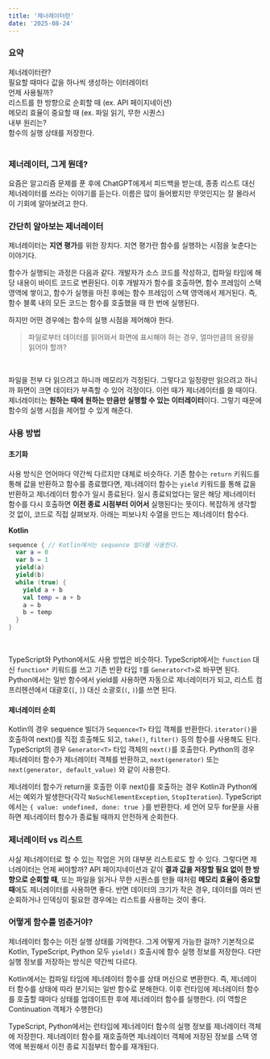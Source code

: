 ```yaml
---
title: '제너레이터란'
date: '2025-08-24'
---
```


### 요약
<div className='grid grid-cols-[160px_1fr] border border-gray-200 rounded-sm gap-y-1 p-6'>
  <div>제너레이터란?</div>
  <ToggleButtonItem>
    <div className='flex'>필요할 때마다 값을 하나씩 생성하는 이터레이터</div>
  </ToggleButtonItem>
  <div>언제 사용될까?</div>
  <ToggleButtonItem className='flex flex-col'>
    <div className='flex'>리스트를 한 방향으로 순회할 때 (ex. API 페이지네이션)</div>
    <div className='flex'>메모리 효율이 중요할 때 (ex. 파일 읽기, 무한 시퀀스)</div>
  </ToggleButtonItem>
  <div>내부 원리는?</div>
  <ToggleButtonItem>
    <div className='flex'>함수의 실행 상태를 저장한다.</div>
  </ToggleButtonItem>
</div>
<br/>

### 제너레이터, 그게 뭔데?
요즘은 알고리즘 문제를 푼 후에 ChatGPT에게서 피드백을 받는데, 종종 리스트 대신 제너레이터를 쓰라는 이야기를 듣는다.
이름은 많이 들어봤지만 무엇인지는 잘 몰라서 이 기회에 알아보려고 한다.
<br/>

### 간단히 알아보는 제너레이터
제너레이터는 **지연 평가**를 위한 장치다. 지연 평가란 함수를 실행하는 시점을 늦춘다는 이야기다.
<br/>

함수가 실행되는 과정은 다음과 같다.
개발자가 소스 코드를 작성하고, 컴파일 타임에 해당 내용이 바이트 코드로 변환된다.
이후 개발자가 함수를 호출하면, 함수 프레임이 스택 영역에 쌓이고, 함수가 실행을 마친 후에는 함수 프레임이 스택 영역에서 제거된다.
즉, 함수 블록 내의 모든 코드는 함수를 호출했을 때 한 번에 실행된다.
<br/>

하지만 어떤 경우에는 함수의 실행 시점을 제어해야 한다.
> 파일로부터 데이터를 읽어와서 화면에 표시해야 하는 경우, 얼마만큼의 용량을 읽어야 할까?
<br/>

파일을 전부 다 읽으려고 하니까 메모리가 걱정된다. 그렇다고 일정량만 읽으려고 하니까 화면이 크면 데이터가 부족할 수 있어 걱정이다.
이런 때가 제너레이터를 쓸 때이다. 제너레이터는 **원하는 때에 원하는 만큼만 실행할 수 있는 이터레이터**이다. 그렇기 때문에 함수의 실행 시점을 제어할 수 있게 해준다.
<br/>

### 사용 방법
#### 초기화
사용 방식은 언어마다 약간씩 다르지만 대체로 비슷하다.
기존 함수는 `return` 키워드를 통해 값을 반환하고 함수를 종료했다면, 제너레이터 함수는 `yield` 키워드를 통해 값을 반환하고 제너레이터 함수가 일시 종료된다.
일시 종료되었다는 말은 해당 제너레이터 함수를 다시 호출하면 **이전 종료 시점부터 이어서** 실행된다는 뜻이다.
복잡하게 생각할 것 없이, 코드로 직접 살펴보자.
아래는 피보나치 수열을 만드는 제너레이터 함수다.
<br/>

**Kotlin**
```kotlin
sequence { // Kotlin에서는 sequence 빌더를 사용한다.
  var a = 0
  var b = 1
  yield(a)
  yield(b)
  while (true) {
    yield a + b
    val temp = a + b
    a = b
    b = temp
  }
}
```
<br/>

TypeScript와 Python에서도 사용 방법은 비슷하다.
TypeScript에서는 `function` 대신 `function*` 키워드를 쓰고 기존 반환 타입 `T`를 `Generator<T>`로 바꾸면 된다.
Python에서는 일반 함수에서 yield를 사용하면 자동으로 제너레이터가 되고, 리스트 컴프리헨션에서 대괄호(`[`, `]`) 대신 소괄호(`(`, `)`)를 쓰면 된다.
<br/>

#### 제너레이터 순회
Kotlin의 경우 sequence 빌더가 `Sequence<T>` 타입 객체를 반환한다.
`iterator()`을 호출하여 next()를 직접 호출해도 되고, `take()`, `filter()` 등의 함수를 사용해도 된다.
TypeScript의 경우 `Generator<T>` 타입 객체의 `next()`를 호출한다.
Python의 경우 제너레이터 함수가 제너레이터 객체를 반환하고, `next(generator)` 또는 `next(generator, default_value)` 와 같이 사용한다.
<br/>

제너레이터 함수가 return을 호출한 이후 next()를 호출하는 경우 Kotlin과 Python에서는 예외가 발생한다(각각 `NoSuchElementException`, `StopIteration`).
TypeScript에서는 `{ value: undefined, done: true }`를 반환한다.
세 언어 모두 for문을 사용하면 제너레이터 함수가 종료될 때까지 안전하게 순회한다.
<br/>

### 제너레이터 vs 리스트
사실 제너레이터로 할 수 있는 작업은 거의 대부분 리스트로도 할 수 있다.
그렇다면 제너레이터는 언제 써야할까?
API 페이지네이션과 같이 **결과 값을 저장할 필요 없이 한 방향으로 순회할 때**, 또는 파일을 읽거나 무한 시퀀스를 만들 때처럼 **메모리 효율이 중요할 때**에도 제너레이터를 사용하면 좋다.
반면 데이터의 크기가 작은 경우, 데이터를 여러 번 순회하거나 인덱싱이 필요한 경우에는 리스트를 사용하는 것이 좋다.
<br/>

### 어떻게 함수를 멈춘거야?
제너레이터 함수는 이전 실행 상태를 기억한다.
그게 어떻게 가능한 걸까?
기본적으로 Kotlin, TypeScript, Python 모두 `yield()` 호출시에 함수 실행 정보를 저장한다.
다만 실행 정보를 저장하는 방식은 약간씩 다르다.
<br/>

Kotlin에서는 컴파일 타임에 제너레이터 함수를 상태 머신으로 변환한다.
즉, 제너레이터 함수를 상태에 따라 분기되는 일반 함수로 분해한다.
이후 런타임에 제너레이터 함수를 호출할 때마다 상태를 업데이트한 후에 제너레이터 함수를 실행한다.
(이 역할은 Continuation 객체가 수행한다)
<br/>

TypeScript, Python에서는 런타임에 제너레이터 함수의 실행 정보를 제너레이터 객체에 저장한다.
제너레이터 함수를 재호출하면 제너레이터 객체에 저장된 정보를 스택 영역에 복원해서 이전 종료 지점부터 함수를 재개된다.
<br/>